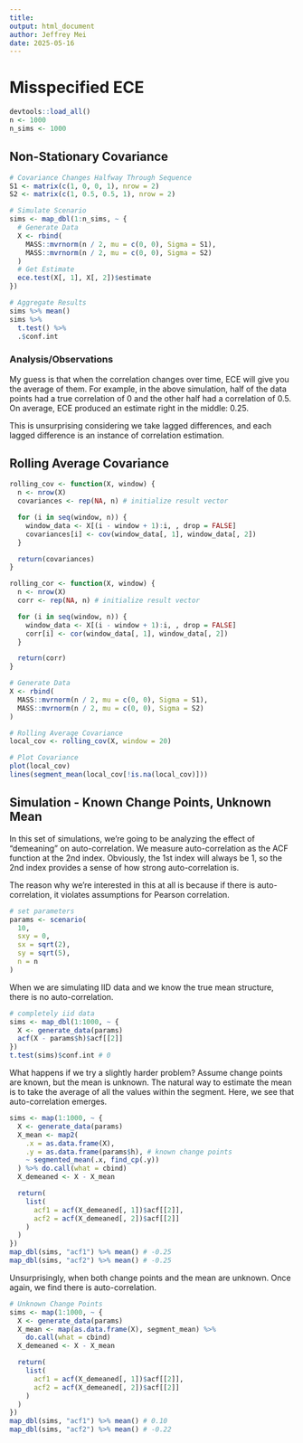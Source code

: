 ```yaml
---
title: 
output: html_document
author: Jeffrey Mei
date: 2025-05-16
---
```


# Misspecified ECE
```R
devtools::load_all()
n <- 1000
n_sims <- 1000
```

## Non-Stationary Covariance 
```R
# Covariance Changes Halfway Through Sequence
S1 <- matrix(c(1, 0, 0, 1), nrow = 2)
S2 <- matrix(c(1, 0.5, 0.5, 1), nrow = 2)

# Simulate Scenario
sims <- map_dbl(1:n_sims, ~ {
  # Generate Data
  X <- rbind(
    MASS::mvrnorm(n / 2, mu = c(0, 0), Sigma = S1),
    MASS::mvrnorm(n / 2, mu = c(0, 0), Sigma = S2)
  )
  # Get Estimate
  ece.test(X[, 1], X[, 2])$estimate
})

# Aggregate Results
sims %>% mean()
sims %>%
  t.test() %>%
  .$conf.int
```

### Analysis/Observations
My guess is that when the correlation changes over time, ECE will give you the average of them. For example, in the above simulation, half of the data points had a true correlation of 0 and the other half had a correlation of 0.5. On average, ECE produced an estimate right in the middle: 0.25. 

This is unsurprising considering we take lagged differences, and each lagged difference is an instance of correlation estimation.


## Rolling Average Covariance

```R
rolling_cov <- function(X, window) {
  n <- nrow(X)
  covariances <- rep(NA, n) # initialize result vector

  for (i in seq(window, n)) {
    window_data <- X[(i - window + 1):i, , drop = FALSE]
    covariances[i] <- cov(window_data[, 1], window_data[, 2])
  }

  return(covariances)
}

rolling_cor <- function(X, window) {
  n <- nrow(X)
  corr <- rep(NA, n) # initialize result vector

  for (i in seq(window, n)) {
    window_data <- X[(i - window + 1):i, , drop = FALSE]
    corr[i] <- cor(window_data[, 1], window_data[, 2])
  }

  return(corr)
}
```

```R
# Generate Data
X <- rbind(
  MASS::mvrnorm(n / 2, mu = c(0, 0), Sigma = S1),
  MASS::mvrnorm(n / 2, mu = c(0, 0), Sigma = S2)
)

# Rolling Average Covariance
local_cov <- rolling_cov(X, window = 20)

# Plot Covariance
plot(local_cov)
lines(segment_mean(local_cov[!is.na(local_cov)]))
```

## Simulation - Known Change Points, Unknown Mean

In this set of simulations, we're going to be analyzing the effect of "demeaning" on auto-correlation. We measure auto-correlation as the ACF function at the 2nd index. Obviously, the 1st index will always be 1, so the 2nd index provides a sense of how strong auto-correlation is. 

The reason why we're interested in this at all is because if there is auto-correlation, it violates assumptions for Pearson correlation. 

```R
# set parameters
params <- scenario(
  10,
  sxy = 0,
  sx = sqrt(2),
  sy = sqrt(5),
  n = n
)
```

When we are simulating IID data and we know the true mean structure, there is no auto-correlation. 

```R
# completely iid data
sims <- map_dbl(1:1000, ~ {
  X <- generate_data(params)
  acf(X - params$h)$acf[[2]]
})
t.test(sims)$conf.int # 0
```

What happens if we try a slightly harder problem? Assume change points are known, but the mean is unknown. The natural way to estimate the mean is to take the average of all the values within the segment. Here, we see that auto-correlation emerges. 

```R
sims <- map(1:1000, ~ {
  X <- generate_data(params)
  X_mean <- map2(
    .x = as.data.frame(X),
    .y = as.data.frame(params$h), # known change points
    ~ segmented_mean(.x, find_cp(.y))
  ) %>% do.call(what = cbind)
  X_demeaned <- X - X_mean

  return(
    list(
      acf1 = acf(X_demeaned[, 1])$acf[[2]],
      acf2 = acf(X_demeaned[, 2])$acf[[2]]
    )
  )
})
map_dbl(sims, "acf1") %>% mean() # -0.25
map_dbl(sims, "acf2") %>% mean() # -0.25
```

Unsurprisingly, when both change points and the mean are unknown. Once again, we find there is auto-correlation. 

```R
# Unknown Change Points
sims <- map(1:1000, ~ {
  X <- generate_data(params)
  X_mean <- map(as.data.frame(X), segment_mean) %>%
    do.call(what = cbind)
  X_demeaned <- X - X_mean

  return(
    list(
      acf1 = acf(X_demeaned[, 1])$acf[[2]],
      acf2 = acf(X_demeaned[, 2])$acf[[2]]
    )
  )
})
map_dbl(sims, "acf1") %>% mean() # 0.10
map_dbl(sims, "acf2") %>% mean() # -0.22
```

